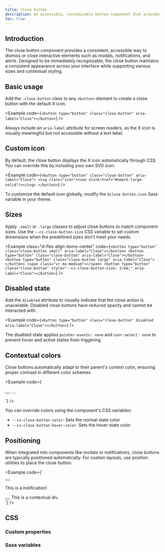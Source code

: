 ```yaml
---
title: Close button
description: An accessible, customizable button component that provides a consistent way to dismiss or close interactive elements.
toc: true
---
```


## Introduction

The close button component provides a consistent, accessible way to dismiss or close interactive elements such as modals, notifications, and alerts. Designed to be immediately recognizable, the close button maintains a consistent appearance across your interface while supporting various sizes and contextual styling.

## Basic usage

Add the `.close-button` class to any `<button>` element to create a close button with the default X icon.

<Example code={`<button type="button" class="close-button" aria-label="Close"></button>`} />

<Callout type="warning">
  Always include an <code>aria-label</code> attribute for screen readers, as the X icon is visually meaningful but not accessible without a text label.
</Callout>

## Custom icon

By default, the close button displays the X icon automatically through CSS. You can override this by including your own SVG icon:

<Example code={`<button type="button" class="close-button" aria-label="Close">
    <svg class="icon"><use xlink:href="#xmark-large-solid"/></svg>
  </button>`} />

To customize the default icon globally, modify the `$close-button-icon` Sass variable in your theme.

## Sizes

Apply `.small` or `.large` classes to adjust close buttons to match component sizes. Use the <code>--cx-close-button-size</code> CSS variable to set custom dimensions when the predefined sizes don't meet your needs.

<Example class="d-flex align-items-center" code={`<button type="button" class="close-button small" aria-label="Close"></button>
<button type="button" class="close-button" aria-label="Close"></button>
<button type="button" class="close-button large" aria-label="Close"></button>
<span class="vr mx-medium"></span>
<button type="button" class="close-button" style="--cx-close-button-size: 2rem;" aria-label="Close"></button>`} />

## Disabled state

Add the `disabled` attribute to visually indicate that the close action is unavailable. Disabled close buttons have reduced opacity and cannot be interacted with.

<Example code={`<button type="button" class="close-button" disabled aria-label="Close"></button>`} />

The disabled state applies `pointer-events: none` and `user-select: none` to prevent hover and active states from triggering.

## Contextual colors

Close buttons automatically adapt to their parent's context color, ensuring proper contrast in different color schemes.

<Example code={`<div class="context secondary">
    <button type="button" class="close-button" aria-label="Close"></button>
    <button type="button" class="close-button" disabled aria-label="Close"></button>
  </div>`} />

You can override colors using the component's CSS variables:
- `--cx-close-button-color`: Sets the normal state color
- `--cx-close-button-hover-color`: Sets the hover state color

## Positioning

When integrated into components like modals or notifications, close buttons are typically positioned automatically. For custom layouts, use position utilities to place the close button:

<Example code={`<div class="notification success">
    <button type="button" class="close-button" data-cx-dismiss="notification" aria-label="Close"></button>
    <p class="message">This is a notification!</p>
  </div>
  <div class="context success border rounded px-medium py-small position-relative">
    <button type="button" class="close-button position-absolute end-0 top-50 me-xsmall translate-middle-y" data-cx-dismiss="context" aria-label="Close"></button>
    This is a contextual div.
  </div>`} />

## CSS

<DocsCSS />

### Custom properties

<DocsCSSVars />

<ScssDocs name="close-button-css-vars" file="scss/_close-button.scss" />

### Sass variables

<DocsSASSVars notExposed={true} />

<ScssDocs name="close-button-variables" file="scss/_variables.scss" />
